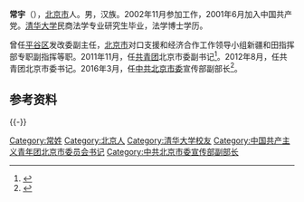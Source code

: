 '''常宇'''（{{bd|1974年|12月||catIdx=C常}}），[[北京市|北京市]]人。男，汉族。2002年11月参加工作，2001年6月加入中国共产党。[[清华大学|清华大学]]民商法学专业研究生毕业，法学博士学历。

曾任[[平谷区|平谷区]]发改委副主任，[[北京市|北京市]]对口支援和经济合作工作领导小组新疆和田指挥部专职副指挥等职。2011年11月，任[[中國共產主義青年團|共青团]]北京市委副书记<ref>{{cite web|url=http://news.xinhuanet.com/politics/2012-08/25/c_123630310.htm|title=37岁清华博士常宇当选北京市团委书记|publisher=新华网|accessdate=2016-10-08|archive-date=2017-01-12|archive-url=https://web.archive.org/web/20170112004612/http://news.xinhuanet.com/politics/2012-08/25/c_123630310.htm}}</ref>。2012年8月，任共青团北京市委书记。2016年3月，任[[中共北京市委|中共北京市委]]宣传部副部长<ref>{{cite web|url=http://www.thepaper.cn/newsDetail_forward_1445548|title=熊卓主持北京团市委工作，原书记常宇已兼任市委宣传部副部长|publisher=澎湃新闻|accessdate=2016-10-08|archive-date=2020-02-22|archive-url=https://web.archive.org/web/20200222081857/http://www.thepaper.cn/newsDetail_forward_1445548}}</ref>。

== 参考资料 ==
{{reflist}}

{{-}}
{{start box}}
{{s-civ}}
{{s-before|[[王少峰_(1970年)|王少峰]]}}
{{s-title|[[中国共产主义青年团|中国共产主义青年团]]北京市委书记|2012年8月—2016年3月}}
{{s-after|[[熊卓|熊卓]]}}
{{end box}}

{{各省级行政区团委书记}}

{{DEFAULTSORT:C常}}
[[Category:常姓|Category:常姓]]
[[Category:北京人|Category:北京人]]
[[Category:清华大学校友|Category:清华大学校友]]
[[Category:中国共产主义青年团北京市委员会书记|Category:中国共产主义青年团北京市委员会书记]]
[[Category:中共北京市委宣传部副部长|Category:中共北京市委宣传部副部长]]